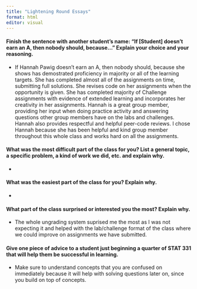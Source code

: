```yaml
---
title: "Lightening Round Essays"
format: html
editor: visual
---
```


#### Finish the sentence with another student's name: "If \[Student\] doesn't earn an A, then nobody should, because..." Explain your choice and your reasoning.

-   If Hannah Pawig doesn't earn an A, then nobody should, because she shows has demostrated proficiency in majority or all of the learning targets. She has completed almost all of the assignments on time, submitting full solutions. She revises code on her assignments when the opportunity is given. She has completed majority of Challenge assignments with evidence of extended learning and incorporates her creativity in her assignments. Hannah is a great group member, providing her input when doing practice activity and answering questions other group members have on the labs and challenges. Hannah also provides respectful and helpful peer-code reviews. I chose Hannah because she has been helpful and kind group member throughout this whole class and works hard on all the assignments.

#### What was the most difficult part of the class for you? List a general topic, a specific problem, a kind of work we did, etc. and explain why.

-   

#### What was the easiest part of the class for you? Explain why.

-   

#### What part of the class surprised or interested you the most? Explain why.

-   The whole ungrading system suprised me the most as I was not expecting it and helped with the lab/challenge format of the class where we could improve on assignments we have submitted.

#### Give one piece of advice to a student just beginning a quarter of STAT 331 that will help them be successful in learning.

-   Make sure to understand concepts that you are confused on immediately because it will help with solving questions later on, since you build on top of concepts.
